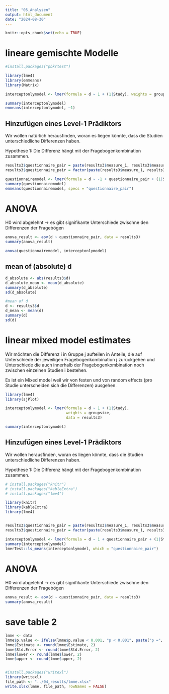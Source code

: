 ```yaml
---
title: "05_Analysen"
output: html_document
date: "2024-08-30"
---
```


```r
knitr::opts_chunk$set(echo = TRUE)
```


# lineare gemischte Modelle 
```r
#install.packages("pbkrtest")

library(lme4)
library(emmeans)
library(Matrix)

interceptonlymodel <- lmer(formula = d ~ 1 + (1|Study), weights = groupsize, data = results3)

summary(interceptonlymodel)
emmeans(interceptonlymodel, ~1)


```

## Hinzufügen eines Level-1 Prädiktors
Wir wollen natürlich herausfinden, woran es liegen könnte, dass die Studien unterschiedliche Differenzen haben.

Hypothese 1: Die Differenz hängt mit der Fragebogenkombination zusammen.


```r
results3$questionnaire_pair = paste(results3$measure_1, results3$measure_2)
results3$questionnaire_pair = factor(paste(results3$measure_1, results3$measure_2))

questionnairemodel <- lmer(formula = d ~ -1 + questionnaire_pair + (1|Study), weights = groupsize, data = results3)
summary(questionnairemodel)
emmeans(questionnairemodel, specs = "questionnaire_pair")
```

# ANOVA

H0 wird abgelehnt -> es gibt signifikante Unterschiede zwischne den Differenzen der Fragebögen
```r

anova_result <- aov(d ~ questionnaire_pair, data = results3)
summary(anova_result)

anova(questionnairemodel, interceptonlymodel)

```


## mean of (absolute) d 
```r

d_absolute <- abs(results3$d)
d_absolute_mean <- mean(d_absolute)
summary(d_absolute)
sd(d_absolute)

#mean of d
d <- results3$d
d_mean <- mean(d)
summary(d)
sd(d)
```

# linear mixed model estimates

Wir möchten die Differenz i in Gruppe j aufteilen in Anteile, die auf Unterschiede der jeweiligen Fragebogenkombination j zurückgehen und Unterschiede die auch innerhalb der Fragebogenkombination noch zwischen einzelnen Studien i bestehen. 

Es ist ein Mixed model weil wir von festen und von random effects (pro Studie unterscheiden sich die Differenzen) ausgehen. 


```r
library(lme4)
library(sjPlot)

interceptonlymodel <- lmer(formula = d ~ 1 + (1|Study),
                           weights = groupsize,
                           data = results3)

summary(interceptonlymodel)


```

## Hinzufügen eines Level-1 Prädiktors
Wir wollen herausfinden, woran es liegen könnte, dass die Studien unterschiedliche Differenzen haben.

Hypothese 1: Die Differenz hängt mit der Fragebogenkombination zusammen.


```r

# install.packages("knitr")
# install.packages("kableExtra")
# install.packages("lme4")

library(knitr)
library(kableExtra)
library(lme4)


results3$questionnaire_pair = paste(results3$measure_1, results3$measure_2)
results3$questionnaire_pair = factor(paste(results3$measure_1, results3$measure_2))

interceptonlymodel <- lmer(formula = d ~ 1 + questionnaire_pair + (1|Study), weights = groupsize, data = results3)
summary(interceptonlymodel)
lmerTest::ls_means(interceptonlymodel, which = "questionnaire_pair")

```

# ANOVA

H0 wird abgelehnt -> es gibt signifikante Unterschiede zwischne den Differenzen der Fragebögen
```r

anova_result <- aov(d ~ questionnaire_pair, data = results3)
summary(anova_result)

```

# save table 2
```r

lmme <- data
lmme$p.value <- ifelse(lmme$p.value < 0.001, "p < 0.001", paste("p =", lmme$p.value))
lmme$Estimate <- round(lmme$Estimate, 2)
lmme$Std.Error <- round(lmme$Std.Error, 2)
lmme$lower <- round(lmme$lower, 2)
lmme$upper <- round(lmme$upper, 2)


#install.packages("writexl")
library(writexl)
file_path <- "../04_results/lmme.xlsx"
write.xlsx(lmme, file_path, rowNames = FALSE)

```
